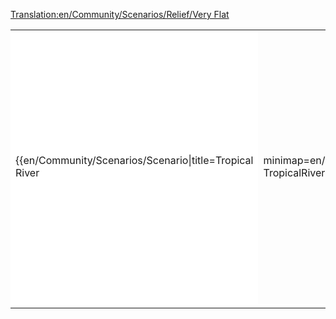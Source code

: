 [[Translation:en/Community/Scenarios/Relief/Very Flat]]
{{en/Community/Scenarios/Scenarios by relief}}

{|
|-
|style="border:none;background:white"|

{{en/Community/Scenarios/Scenario|title=Tropical River
|minimap=en/Community/Scenarios/Scn-TropicalRiver-Minimap.png
|screenshot=en/Community/Scenarios/Scn-TropicalRiver-Screenshot.png
|description=The map is 1024x128 and features a long (though very wide) snaking river passing through a desert areas with farms and tropical greenery at each end. Hopefully you will find this quite a challenge. Play without long bridges for the full effect!
|difficulty=Normal
|setting=[[en/Manual/Climates]]
|size=1024x128
|relief=Very Flat
|towns=Normal
|industries=Normal
|realworld=No
|version=0.4.8+
|author=Viole Falushe
|download_url=http://www.tt-forums.net/download.php?id=68048
}}

|style="border:none;background:white"|

{{en/Community/Scenarios/Scenario|title=Florida v0.1
|minimap=en/Community/Scenarios/Florida v0.1.png
|screenshot=en/Community/Scenarios/Scn-Florida-Screenshot.png
|description=This is the first version of my florida may. Email comments and suggestions to carskick@gmail.com
|difficulty=Easy
|setting=[[en/Manual/Climates]]
|size=512x512
|relief=Very Flat
|towns=High
|industries=Normal
|realworld=[https://www.wikipedia.org/wiki/Florida Florida]
|version=0.5.0
|author=James Kirk aka Carskick
|download_url=http://www.tt-forums.net/download.php?id=68052
}}

|-
|style="border:none;background:white"|

|style="border:none;background:white"|

|}